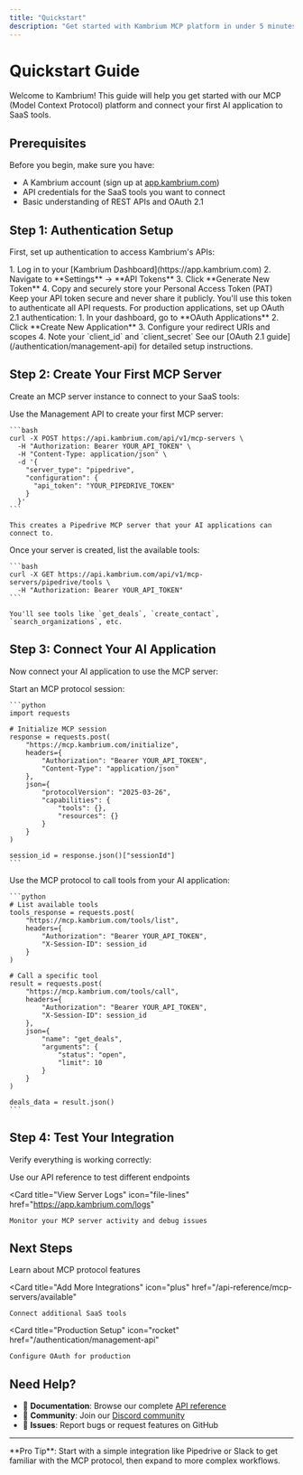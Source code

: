 ```yaml
---
title: "Quickstart"
description: "Get started with Kambrium MCP platform in under 5 minutes"
---
```


# Quickstart Guide

Welcome to Kambrium! This guide will help you get started with our MCP (Model Context Protocol) platform and connect your first AI application to SaaS tools.

## Prerequisites

Before you begin, make sure you have:

- A Kambrium account (sign up at [app.kambrium.com](https://app.kambrium.com))
- API credentials for the SaaS tools you want to connect
- Basic understanding of REST APIs and OAuth 2.1

## Step 1: Authentication Setup

First, set up authentication to access Kambrium's APIs:

<AccordionGroup>
  <Accordion icon="key" title="Get Your API Token">
    1. Log in to your [Kambrium Dashboard](https://app.kambrium.com) 2. Navigate
    to **Settings** → **API Tokens** 3. Click **Generate New Token** 4. Copy and
    securely store your Personal Access Token (PAT)
    <Note>
      Keep your API token secure and never share it publicly. You'll use this
      token to authenticate all API requests.
    </Note>
  </Accordion>

  <Accordion icon="shield-check" title="Configure OAuth 2.1">
    For production applications, set up OAuth 2.1 authentication: 1. In your
    dashboard, go to **OAuth Applications** 2. Click **Create New Application**
    3. Configure your redirect URIs and scopes 4. Note your `client_id` and
    `client_secret` See our [OAuth 2.1 guide](/authentication/management-api)
    for detailed setup instructions.
  </Accordion>
</AccordionGroup>

## Step 2: Create Your First MCP Server

Create an MCP server instance to connect to your SaaS tools:

<AccordionGroup>
  <Accordion icon="server" title="Create MCP Server Instance">
    Use the Management API to create your first MCP server:
    
    ```bash
    curl -X POST https://api.kambrium.com/api/v1/mcp-servers \
      -H "Authorization: Bearer YOUR_API_TOKEN" \
      -H "Content-Type: application/json" \
      -d '{
        "server_type": "pipedrive",
        "configuration": {
          "api_token": "YOUR_PIPEDRIVE_TOKEN"
        }
      }'
    ```
    
    This creates a Pipedrive MCP server that your AI applications can connect to.
  </Accordion>
  
  <Accordion icon="list" title="List Available Tools">
    Once your server is created, list the available tools:
    
    ```bash
    curl -X GET https://api.kambrium.com/api/v1/mcp-servers/pipedrive/tools \
      -H "Authorization: Bearer YOUR_API_TOKEN"
    ```
    
    You'll see tools like `get_deals`, `create_contact`, `search_organizations`, etc.
  </Accordion>
</AccordionGroup>

## Step 3: Connect Your AI Application

Now connect your AI application to use the MCP server:

<AccordionGroup>
  <Accordion icon="plug" title="Initialize MCP Session">
    Start an MCP protocol session:
    
    ```python
    import requests
    
    # Initialize MCP session
    response = requests.post(
        "https://mcp.kambrium.com/initialize",
        headers={
            "Authorization": "Bearer YOUR_API_TOKEN",
            "Content-Type": "application/json"
        },
        json={
            "protocolVersion": "2025-03-26",
            "capabilities": {
                "tools": {},
                "resources": {}
            }
        }
    )
    
    session_id = response.json()["sessionId"]
    ```
  </Accordion>
  
  <Accordion icon="wrench" title="Call MCP Tools">
    Use the MCP protocol to call tools from your AI application:
    
    ```python
    # List available tools
    tools_response = requests.post(
        "https://mcp.kambrium.com/tools/list",
        headers={
            "Authorization": "Bearer YOUR_API_TOKEN",
            "X-Session-ID": session_id
        }
    )
    
    # Call a specific tool
    result = requests.post(
        "https://mcp.kambrium.com/tools/call",
        headers={
            "Authorization": "Bearer YOUR_API_TOKEN",
            "X-Session-ID": session_id
        },
        json={
            "name": "get_deals",
            "arguments": {
                "status": "open",
                "limit": 10
            }
        }
    )
    
    deals_data = result.json()
    ```
  </Accordion>
</AccordionGroup>

## Step 4: Test Your Integration

Verify everything is working correctly:

<CardGroup cols={2}>
  <Card
    title="Test API Endpoints"
    icon="flask"
    href="/api-reference/mcp-methods/tools-call"
  >
    Use our API reference to test different endpoints
  </Card>

  <Card
    title="View Server Logs"
    icon="file-lines"
    href="https://app.kambrium.com/logs"
  >
    Monitor your MCP server activity and debug issues
  </Card>
</CardGroup>

## Next Steps

<CardGroup cols={3}>
  <Card
    title="Explore MCP Protocol"
    icon="network-wired"
    href="/api-reference/mcp-protocol/overview"
  >
    Learn about MCP protocol features
  </Card>

  <Card
    title="Add More Integrations"
    icon="plus"
    href="/api-reference/mcp-servers/available"
  >
    Connect additional SaaS tools
  </Card>

  <Card
    title="Production Setup"
    icon="rocket"
    href="/authentication/management-api"
  >
    Configure OAuth for production
  </Card>
</CardGroup>

## Need Help?

- 📖 **Documentation**: Browse our complete [API reference](/api-reference/introduction)
- 💬 **Community**: Join our [Discord community](https://discord.gg/kambrium)
- 🐛 **Issues**: Report bugs or request features on GitHub

---

<Note>
  **Pro Tip**: Start with a simple integration like Pipedrive or Slack to get
  familiar with the MCP protocol, then expand to more complex workflows.
</Note>
